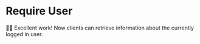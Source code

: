# Require User

<EpicVideo url="https://www.epicai.pro/workshops/day-7-8-mcp-auth/require-user-adoka/solution" />

👨‍💼 Excellent work! Now clients can retrieve information about the currently logged in user.
